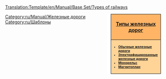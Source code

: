 <noinclude>[[Translation:Template/en/Manual/Base Set/Types of railways]]</noinclude><noinclude></noinclude><div style="float:right; padding-left:12px; background:#ffffff;">
<div style="width:150px; border:1px solid #000000; background:#ffb466; padding:5px; -moz-border-radius-topleft:5px; -moz-border-radius-topright:5px; font-size: 12pt;">
<center><strong><font size="3">[[ru/Manual/Base Set/Типы железных дорог|Типы железных дорог]]</font></strong></center>
</div>
<div style="width:150px;  border:1px solid black; border-top-width: 0px; background:#ffd496; padding:5px; -moz-border-radius-bottomleft:5px; -moz-border-radius-bottomright:8px; font-size: 8pt;">
<strong>
*[[ru/Manual/Base Set/Железные дороги|Обычные железные дороги]]<br/>
*[[ru/Manual/Base Set/Электрифицированные железные дороги|Электрифицированные железные дороги]]<br/>
*[[ru/Manual/Base Set/Монорельс|Монорельс]]<br/>
*[[ru/Manual/Base Set/Магнитоплан|Магнитоплан]]
</strong>
</div>
</div>
<includeonly>[[Category:ru/Manual/Железные дороги]]</includeonly>

[[Category:ru/Шаблоны]]